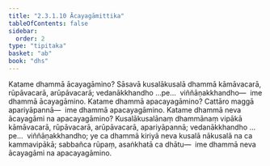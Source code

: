 ```yaml
---
title: "2.3.1.10 Ācayagāmittika"
tableOfContents: false
sidebar:
  order: 2
type: "tipitaka"
basket: "ab"
book: "dhs"
---
```



<DynamicBreadcrumb />

<Division number="1020" book="dhs" bookNo="29" page="210">

<Paragraph number="1685" book="dhs">
Katame dhammā ācayagāmino? Sāsavā kusalākusalā dhammā kāmāvacarā, rūpāvacarā, arūpāvacarā; vedanākkhandho …pe…  viññāṇakkhandho—  ime dhammā ācayagāmino.
</Paragraph>

</Division>
<Division number="1021" book="dhs" bookNo="29" page="210">

<Paragraph number="1686" book="dhs">
Katame dhammā apacayagāmino? Cattāro maggā apariyāpannā—  ime dhammā apacayagāmino.
</Paragraph>

</Division>
<Division number="1022" book="dhs" bookNo="29" page="210">

<Paragraph number="1687" book="dhs">
Katame dhammā neva ācayagāmi na apacayagāmino? Kusalākusalānaṃ dhammānaṃ vipākā kāmāvacarā, rūpāvacarā, arūpāvacarā, apariyāpannā; vedanākkhandho …pe…  viññāṇakkhandho; ye ca dhammā kiriyā neva kusalā nākusalā na ca kammavipākā; sabbañca rūpaṃ, asaṅkhatā ca dhātu—  ime dhammā neva ācayagāmi na apacayagāmino.
</Paragraph>
</Division>